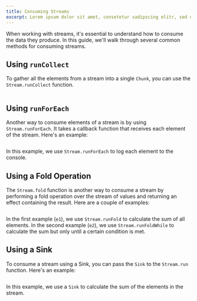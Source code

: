 ```yaml
---
title: Consuming Streams
excerpt: Lorem ipsum dolor sit amet, consetetur sadipscing elitr, sed diam nonumy eirmod tempor invidunt ut labore.
---
```


When working with streams, it's essential to understand how to consume the data they produce.
In this guide, we'll walk through several common methods for consuming streams.

## Using `runCollect`

To gather all the elements from a stream into a single `Chunk`, you can use the `Stream.runCollect` function.

```ts file=<rootDir>/src/streaming/stream/consuming-streams/runCollect.ts

```

## Using `runForEach`

Another way to consume elements of a stream is by using `Stream.runForEach`. It takes a callback function that receives each element of the stream. Here's an example:

```ts file=<rootDir>/src/streaming/stream/consuming-streams/runForEach.ts

```

In this example, we use `Stream.runForEach` to log each element to the console.

## Using a Fold Operation

The `Stream.fold` function is another way to consume a stream by performing a fold operation over the stream of values and returning an effect containing the result. Here are a couple of examples:

```ts file=<rootDir>/src/streaming/stream/consuming-streams/fold.ts

```

In the first example (`e1`), we use `Stream.runFold` to calculate the sum of all elements. In the second example (`e2`), we use `Stream.runFoldWhile` to calculate the sum but only until a certain condition is met.

## Using a Sink

To consume a stream using a Sink, you can pass the `Sink` to the `Stream.run` function. Here's an example:

```ts file=<rootDir>/src/streaming/stream/consuming-streams/Sink.ts

```

In this example, we use a `Sink` to calculate the sum of the elements in the stream.
